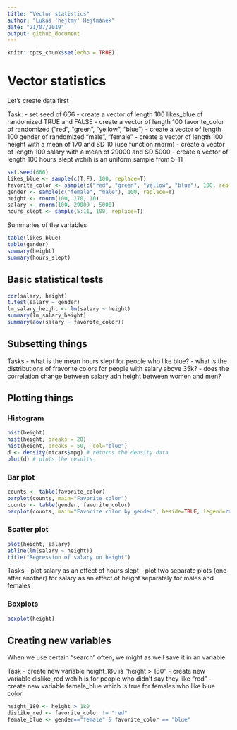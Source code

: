 ```yaml
---
title: "Vector statistics"
author: "Lukáš 'hejtmy' Hejtmánek"
date: "21/07/2019"
output: github_document
---
```


```r
knitr::opts_chunk$set(echo = TRUE)
```

# Vector statistics

Let's create data first

Task:
- set seed of 666
- create a vector of length 100 likes_blue of randomized TRUE and FALSE
- create a vector of length 100 favorite_color of randomized ("red", "green", "yellow", "blue")
- create a vector of length 100 gender of randomized "male", "female"
- create a vector of length 100 height with a mean of 170 and SD 10 (use function rnorm)
- create a vector of length 100 salary with a mean of 29000 and SD 5000
- create a vector of length 100 hours_slept wchih is an uniform sample from 5-11

```r
set.seed(666)
likes_blue <- sample(c(T,F), 100, replace=T)
favorite_color <- sample(c("red", "green", "yellow", "blue"), 100, replace=T)
gender <- sample(c("female", "male"), 100, replace=T)
height <- rnorm(100, 170, 10)
salary <- rnorm(100, 29000 , 5000)
hours_slept <- sample(5:11, 100, replace=T)
```

Summaries of the variables
```r
table(likes_blue)
table(gender)
summary(height)
summary(hours_slept)
```

## Basic statistical tests
```r
cor(salary, height)
t.test(salary ~ gender)
lm_salary_height <- lm(salary ~ height)
summary(lm_salary_height)
summary(aov(salary ~ favorite_color))
```


## Subsetting things
Tasks
- what is the mean hours slept for people who like blue?
- what is the distributions of fravorite colors for people with salary above 35k?
- does the correlation change between salary adn height between women and men?


## Plotting things

### Histogram

```r
hist(height)
hist(height, breaks = 20)
hist(height, breaks = 50,  col="blue")
d <- density(mtcars$mpg) # returns the density data 
plot(d) # plots the results
```

### Bar plot


```r
counts <- table(favorite_color)
barplot(counts, main="Favorite color")
counts <- table(gender, favorite_color)
barplot(counts, main="Favorite color by gender", beside=TRUE, legend=rownames(counts))
```

### Scatter plot
```r
plot(height, salary)
abline(lm(salary ~ height))
title("Regression of salary on height")
```

Tasks
- plot salary as an effect of hours slept
- plot two separate plots (one after another) for salary as an effect of height separately for males and females 

### Boxplots
```r
boxplot(height)
```

## Creating new variables
When we use certain "search" often, we might as well save it in an variable

Task
- create new variable height_180 is "height > 180"
- create new variable dislike_red wchih is for people who didn't say they like "red"
- create new variable female_blue which is true for females who like blue color
```r
height_180 <- height > 180
dislike_red <- favorite_color != "red"
female_blue <- gender=="female" & favorite_color == "blue"
```
